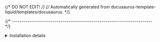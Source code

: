 {/* DO NOT EDIT! */}
{/* Automatically generated from docusaurus-template-liquid/templates/docusaurus. */}

{/* ------------------------------------------------------------------------ */}

<details>
<summary>Installation details</summary>

The above `xpm install` command will do the following:

* identify the desired version
  of xpm, download it into a cache and unpack
  it into a versioned folder
  in the **user's global xPacks store** (if not already there);
  check the output of the `xpm install` command for the actual
  folder used on your platform;
* create a local symbolic link
  like <code>xpacks/xpm</code> pointing to the
  versioned folder in the user's global xPacks store
* add <code>xpm</code> to
  `package.json` as a
  dependency; this associates a specific version of the xPack Project Manager with
  the current project (details below).

:::tip

The install location can be configured using the
`XPACKS_STORE_FOLDER` environment variable; for more details please check the
[xpm folders](https://xpack.github.io/xpm/folders/) page.

:::

</details>
